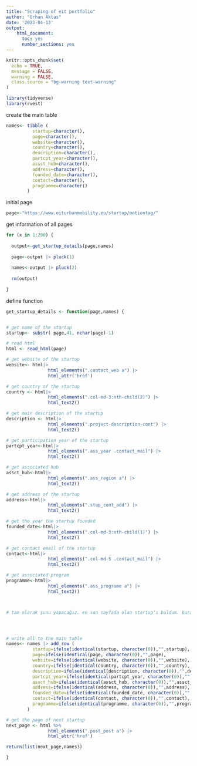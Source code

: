 ```yaml
---
title: "Scraping of eit portfolio"
author: "Orhan Aktas"
date: '2023-04-13'
output:   
    html_document:
      toc: yes
      number_sections: yes
---
```


```r
knitr::opts_chunk$set(
  echo = TRUE,
  message = FALSE,
  warning = FALSE,
  class.source = "bg-warning text-warning"
)
```

```r
library(tidyverse)
library(rvest)
```


create the main table
```r

names<- tibble (
          startup=character(),
          page=character(),
          website=character(),
          country=character(),
          description=character(),
          partcpt_year=character(),
          assct_hub=character(),
          address=character(),
          founded_date=character(),
          contact=character(),
          programme=character()
        )
```

initial page
```r

page<-"https://www.eiturbanmobility.eu/startup/motiontag/"

```


get information of all pages
```r

for (x in 1:200) {
  
  output<-get_startup_details(page,names)
  
  page<-output |> pluck(1)
  
  names<-output |> pluck(2)
  
  rm(output)
  
}

```



define function

```r

get_startup_details <- function(page,names) {


# get name of the startup
startup<- substr( page,41, nchar(page)-1)

# read html
html <- read_html(page)

# get website of the startup
website<- html|>
                html_elements(".contact_web a") |>
                html_attr('href') 

# get country of the startup
country <- html|>
                html_elements(".col-md-3:nth-child(2)") |> 
                html_text2()

# get main description of the startup
description <- html|>
                html_elements(".project-description-cont") |>
                html_text2()

# get participation year of the startup
partcpt_year<-html|>
                html_elements(".ass_year .contact_mail") |>
                html_text2()

# get associated hub
assct_hub<-html|>
                html_elements(".ass_region a") |>
                html_text2()

# get address of the startup
address<-html|>
                html_elements(".stup_cont_add") |>
                html_text2()

# get the year the startup founded
founded_date<-html|>
                html_elements(".col-md-3:nth-child(1)") |>
                html_text2()

# get contact email of the startup
contact<-html|>
                html_elements(".col-md-5 .contact_mail") |>
                html_text2()

# get associated program
programme<-html|>
                html_elements(".ass_programe a") |>
                html_text2()



# tam olarak şunu yapacağız. en son sayfada olan startup'ı buldum. buradaki sayfa. buradan verileri toplayarak geriye doğru gideceğiz. ileri doğru gitmemiz daha mantıklı olur sanki. sona bir startup eklenirse ileriye doğru giderken her zaman onu da almış oluruz.




# write all to the main table
names<- names |> add_row (
          startup=ifelse(identical(startup, character(0)),"",startup),
          page=ifelse(identical(page, character(0)),"",page),
          website=ifelse(identical(website, character(0)),"",website),
          country=ifelse(identical(country, character(0)),"",country),
          description=ifelse(identical(description, character(0)),"",description),
          partcpt_year=ifelse(identical(partcpt_year, character(0)),"",partcpt_year),
          assct_hub=ifelse(identical(assct_hub, character(0)),"",assct_hub),
          address=ifelse(identical(address, character(0)),"",address),
          founded_date=ifelse(identical(founded_date, character(0)),"",founded_date),
          contact=ifelse(identical(contact, character(0)),"",contact),
          programme=ifelse(identical(programme, character(0)),"",programme)
        )

# get the page of next startup
next_page <- html %>%
                html_elements(".post_post a") |>
                html_attr('href') 

return(list(next_page,names))

}

```




